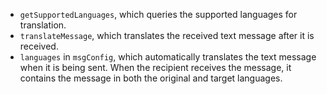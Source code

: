 <PlatformWrapper platform="web">

- `getSupportedLanguages`, which queries the supported languages for translation.
- `translateMessage`, which translates the received text message after it is received.
- `languages` in `msgConfig`, which automatically translates the text message when it is being sent. When the recipient receives the message, it contains the message in both the original and target languages.

</PlatformWrapper>
